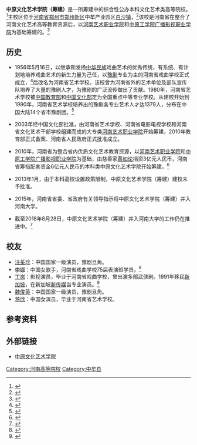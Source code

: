 {{University
|名称 = 中原文化艺术学院（筹建）
|外文名= Zhongyuan Culture and Art University
|图像名称 = 
|图像大小 = 
|图像说明 = 
|校训 =
|established = 1956年5月
|类型 = 公立
|校长 = 卢大伟
|地址 = {{CHN}}[[河南省|河南省]][[郑州市|郑州市]][[中牟县|中牟县]][[白沙镇_(中牟县)|白沙镇]]
|隶属 =
|网站 =
}}

'''中原文化艺术学院（筹建）'''是一所筹建中的综合性公办本科文化艺术类高等院校。<ref>{{cite web|url=http://henan.sina.com.cn/news/z/2011-04-22/63-68049.html|title=中原文化艺术学院四个本科专业今年招生|publisher=新浪网|date=2011年4月22日|language=zh-hans|accessdate=2011-05-10|archive-date=2016-03-04|archive-url=https://web.archive.org/web/20160304112732/http://henan.sina.com.cn/news/z/2011-04-22/63-68049.html|dead-url=no}}</ref>主校区位于[[河南省|河南省]][[郑州市|郑州市]][[郑州新区|郑州新区]]中牟产业园区[[白沙镇_(中牟县)|白沙镇]]，<ref>{{cite web|url=http://news.dahe.cn/2011/08-04/100797297.html|title=卢展工中牟调研中原文化艺术学院 妙解“县”与“城”关系|publisher=大河网|date=2011年8月4日|language=zh-hans}}{{dead link|date=2017年11月 |bot=InternetArchiveBot |fix-attempted=yes }}</ref>该校是河南省在整合了河南文化艺术高等教育资源后，以[[河南艺术职业学院|河南艺术职业学院]]和[[中原工学院|中原工学院广播影视职业学院]]为基础筹建的。<ref>{{cite web|url=http://www.hawh.cn/zfxxgk/2010-04/21/content_86716.htm|title=中原文化艺术学院筹建工作启动|publisher=河南文化网|date=2010-04-21|language=zh-hans|deadurl=yes|archiveurl=https://web.archive.org/web/20130126175454/http://www.hawh.cn/zfxxgk/2010-04/21/content_86716.htm|archivedate=2013-01-26|accessdate=2012-12-20}}</ref>

==历史==
*1956年5月16日，以继承和发扬[[中华民族|中华民族]]戏曲艺术的优秀传统，有系统、有计划地培养戏曲艺术的新生力量为己任，以[[豫剧|豫剧]]专业为主的河南省戏曲学校正式成立，<ref>{{cite journal zh
 | quote =no
 | author =
 | date = 
 | year =1956年
 | month = 
 | title = 河南省、天津市成立戏曲学校
 | journal =《中国戏剧》
 | volume =
 | issue = 06期
 | pages =第9页
 | publisher = 
 | location =北京市
 | issn =1001-8018
 }}</ref>后改名为河南省艺术学校。该校曾为河南省外的艺术单位及部队宣传队培养了大量的豫剧人才，为豫剧的广泛流传做出了贡献。1980年，河南省艺术学校被[[中华人民共和国教育部|中国教育部]]和[[中国文化部|中国文化部]]定为全国重点中等专业学校。从建校开始到1990年，河南省艺术学校培养出的豫剧各专业艺术人才达1379人，分布在中国大陆14个省市豫剧团。<ref>{{cite web|url=http://www.xqcb.cn/?p=111&a=view&r=7338|title=河南省戏曲学校|publisher=戏曲出版网|date=|language=zh-hans|accessdate=2012-12-20|archive-date=2018-10-01|archive-url=https://web.archive.org/web/20181001120529/http://www.xqcb.cn/?p=111&a=view&r=7338|dead-url=no}}</ref>

*2003年经中国文化部批准，由河南省艺术学校、河南省电影电视学校和河南省文化艺术干部学校组建而成的大专类[[河南艺术职业学院|河南艺术职业学院]]开始筹建，2010年教育部正式备案、河南省人民政府正式批准成立。

*2010年，河南省为整合省内优质文化艺术教育资源，以[[河南艺术职业学院|河南艺术职业学院]]和[[中原工学院|中原工学院广播影视职业学院]]为基础，由慈善家[[黄如论|黄如论]]捐资3亿元人民币，河南省筹措配套资金6亿元人民币的本科类中原文化艺术学院开始筹建。<ref>{{cite web|url=http://www.dahe.cn/xwzx/dysj/dybd/t20100413_1781224.htm|title=黄如论捐资建校暨中原文化艺术学院揭牌仪式举行|publisher=大河网|date=2010年4月13日|language=zh-hans|accessdate=2010年4月13日|archive-date=2018年11月29日|archive-url=https://web.archive.org/web/20181129183904/http://www.dahe.cn/xwzx/dysj/dybd/t20100413_1781224.htm|dead-url=no}}</ref>

*2013年1月，由于本科高校设置政策限制，中原文化艺术学院（筹建）建校未予批准。

*2015年，河南省省委、省政府有关领导指示将中原文化艺术学院（筹建）并入河南大学。

*截至2018年8月28日，中原文化艺术学院（筹建）并入河南大学的工作仍在推进中。<ref>{{cite news lua|url=http://www.haedu.gov.cn/UserFiles/File/20180921/1537501770732022899.doc | format=DOC |title=对省政协十二届一次会议第1211020号提案的答复|publisher=河南省教育厅|date=2018年8月28日| language =zh-hans }}</ref>

==校友==
*[[汪荃珍|汪荃珍]]：中国国家一级演员，豫剧旦角。
*[[李娜_(歌手)|李娜]]：中国女歌手，河南省戏曲学校75届表演班学员。<ref>{{cite web|url=http://zhuanti.youth.cn/2009/09bsgq/gs/200905/t20090514_907993.htm|title=李娜|publisher=中国青年网|date=2009-05-14|language=zh-hans|access-date=2012-12-20|archive-url=https://web.archive.org/web/20120304055559/http://zhuanti.youth.cn/2009/09bsgq/gs/200905/t20090514_907993.htm|archive-date=2012-03-04|dead-url=yes}}</ref>
*[[丁岚|丁岚]]：影视演员，毕业于河南省戏曲学校，曾出演多部武侠剧。1991年移民[[新加坡|新加坡]]，在新加坡[[新传媒私人有限公司|新传媒]]当专业演员。<ref>{{cite web|url=http://www.s1979.com/shishang/smzb/201102/2411578724.shtml|title=丁岚她的羊鞭打在人心上|publisher=市民周报|date=2011-02-24|language=zh-hans|deadurl=yes|archiveurl=https://web.archive.org/web/20110301014700/http://www.s1979.com/shishang/smzb/201102/2411578724.shtml|archivedate=2011-03-01|accessdate=2012-12-20}}</ref>
*[[魏俊英|魏俊英]]：中国国家一级演员，豫剧旦角。
*[[蒋欣|蒋欣]]：中国女演员，毕业于河南省艺术学校。

==参考资料==
{{reflist|2}}

==外部链接==
*[http://www.gbys.net/ 中原文化艺术学院]{{Wayback|url=http://www.gbys.net/ |date=20131022220724 }}

[[Category:河南高等院校|Category:河南高等院校]]
[[Category:中牟县|Category:中牟县]]

{{河南高等院校}}
{{豫剧名角}}